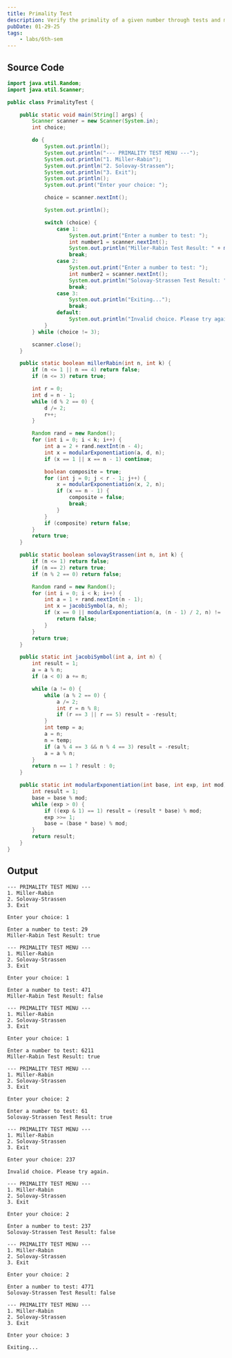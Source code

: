 ```yaml
---
title: Primality Test
description: Verify the primality of a given number through tests and multiple iterations.
pubDate: 01-29-25
tags: 
	- labs/6th-sem
---
```


## Source Code

```java
import java.util.Random;
import java.util.Scanner;

public class PrimalityTest {

    public static void main(String[] args) {
        Scanner scanner = new Scanner(System.in);
        int choice;

        do {
            System.out.println();
            System.out.println("--- PRIMALITY TEST MENU ---");
            System.out.println("1. Miller-Rabin");
            System.out.println("2. Solovay-Strassen");
            System.out.println("3. Exit");
            System.out.println();
            System.out.print("Enter your choice: ");

            choice = scanner.nextInt();

            System.out.println();

            switch (choice) {
                case 1:
                    System.out.print("Enter a number to test: ");
                    int number1 = scanner.nextInt();
                    System.out.println("Miller-Rabin Test Result: " + millerRabin(number1, 5));
                    break;
                case 2:
                    System.out.print("Enter a number to test: ");
                    int number2 = scanner.nextInt();
                    System.out.println("Solovay-Strassen Test Result: " + solovayStrassen(number2, 5));
                    break;
                case 3:
                    System.out.println("Exiting...");
                    break;
                default:
                    System.out.println("Invalid choice. Please try again.");
            }
        } while (choice != 3);

        scanner.close();
    }

    public static boolean millerRabin(int n, int k) {
        if (n <= 1 || n == 4) return false;
        if (n <= 3) return true;

        int r = 0;
        int d = n - 1;
        while (d % 2 == 0) {
            d /= 2;
            r++;
        }

        Random rand = new Random();
        for (int i = 0; i < k; i++) {
            int a = 2 + rand.nextInt(n - 4);
            int x = modularExponentiation(a, d, n);
            if (x == 1 || x == n - 1) continue;

            boolean composite = true;
            for (int j = 0; j < r - 1; j++) {
                x = modularExponentiation(x, 2, n);
                if (x == n - 1) {
                    composite = false;
                    break;
                }
            }
            if (composite) return false;
        }
        return true;
    }

    public static boolean solovayStrassen(int n, int k) {
        if (n <= 1) return false;
        if (n == 2) return true;
        if (n % 2 == 0) return false;

        Random rand = new Random();
        for (int i = 0; i < k; i++) {
            int a = 1 + rand.nextInt(n - 1);
            int x = jacobiSymbol(a, n);
            if (x == 0 || modularExponentiation(a, (n - 1) / 2, n) != (x + n) % n) {
                return false;
            }
        }
        return true;
    }

    public static int jacobiSymbol(int a, int n) {
        int result = 1;
        a = a % n;
        if (a < 0) a += n;

        while (a != 0) {
            while (a % 2 == 0) {
                a /= 2;
                int r = n % 8;
                if (r == 3 || r == 5) result = -result;
            }
            int temp = a;
            a = n;
            n = temp;
            if (a % 4 == 3 && n % 4 == 3) result = -result;
            a = a % n;
        }
        return n == 1 ? result : 0;
    }

    public static int modularExponentiation(int base, int exp, int mod) {
        int result = 1;
        base = base % mod;
        while (exp > 0) {
            if ((exp & 1) == 1) result = (result * base) % mod;
            exp >>= 1;
            base = (base * base) % mod;
        }
        return result;
    }
}
```

## Output

```text
--- PRIMALITY TEST MENU ---
1. Miller-Rabin
2. Solovay-Strassen
3. Exit

Enter your choice: 1

Enter a number to test: 29
Miller-Rabin Test Result: true

--- PRIMALITY TEST MENU ---
1. Miller-Rabin
2. Solovay-Strassen
3. Exit

Enter your choice: 1

Enter a number to test: 471
Miller-Rabin Test Result: false

--- PRIMALITY TEST MENU ---
1. Miller-Rabin
2. Solovay-Strassen
3. Exit

Enter your choice: 1

Enter a number to test: 6211
Miller-Rabin Test Result: true

--- PRIMALITY TEST MENU ---
1. Miller-Rabin
2. Solovay-Strassen
3. Exit

Enter your choice: 2

Enter a number to test: 61
Solovay-Strassen Test Result: true

--- PRIMALITY TEST MENU ---
1. Miller-Rabin
2. Solovay-Strassen
3. Exit

Enter your choice: 237

Invalid choice. Please try again.

--- PRIMALITY TEST MENU ---
1. Miller-Rabin
2. Solovay-Strassen
3. Exit

Enter your choice: 2

Enter a number to test: 237
Solovay-Strassen Test Result: false

--- PRIMALITY TEST MENU ---
1. Miller-Rabin
2. Solovay-Strassen
3. Exit

Enter your choice: 2

Enter a number to test: 4771
Solovay-Strassen Test Result: false

--- PRIMALITY TEST MENU ---
1. Miller-Rabin
2. Solovay-Strassen
3. Exit

Enter your choice: 3

Exiting...
```
